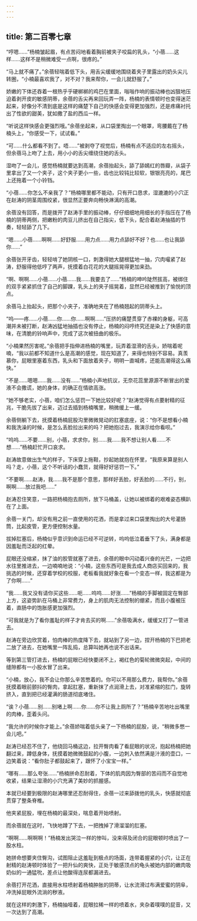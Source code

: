 ```yaml
---
---
---
```

title: 第二百零七章
---




“哼嗯……”杨楠皱起眉，有点苦闷地看着胸前被夹子咬扁的乳头，“小蓓……这样……这样不是稍微难受一点啊，很疼的。”

“马上就不痛了。”余蓓轻喘着低下头，用舌尖缓缓地围绕着夹子里露出的奶头尖儿转圈，“小楠最喜欢我了，对不对？我来帮你，一会儿就舒服了。”

娇嫩的下体还吞着一根热乎乎硬梆梆的鸡巴在里面，嗡嗡作响的振动棒也凶狠地压迫着剥开皮的敏感阴蒂，余蓓的舌尖再来回玩弄一阵，杨楠的表情顿时也变得迷茫起来，好像分不清到底是这样的痛楚下自己的快感会变得更加强烈，还是疼痛衬托出了性欲的甜美，犹如撒了盐的西瓜一样。

“听说这样快感会更强烈哦。”余蓓坐起来，从口袋里掏出一个眼罩，弯腰戴在了杨楠头上，“你感受一下，试试看。”

“可……什么都看不到了。唔……”被剥夺了视觉后，杨楠有点不适应的左右摇头，但余蓓马上吻了上去，用小小的舌尖缠绕住她的舌头。

湿吻了一会儿，感觉杨楠就要达到高潮，余蓓抬起头，舔了舔嫣红的唇瓣，从袋子里拿出了又一个夹子，这个夹子更小一些，齿也比较钝比较软，银银亮亮的，尾巴上还拖着一个小铃铛。

“小蓓……你怎么不亲我了？”杨楠哪里都不能动，只有开口恳求，湿漉漉的小穴正在赵涛的阴茎周围绞紧，很显然正要奔向畅快淋漓的高潮。

余蓓没有回答，而是拨开了赵涛手里的振动棒，仔仔细细地用细长的手指压在了杨楠的阴蒂两侧，把嫩粉的肉豆儿挤出在自己指尖，低下头，配合着赵涛抽插的节奏，轻轻舔了几下。

“嗯……小蓓……啊啊……好舒服……用力点……用力点舔好不好？也……也让我舔你……”

余蓓张开牙齿，轻轻啃了她阴核一口，刺激得她大腿根猛地一抽，穴肉嘬紧了赵涛，舒服得他低哼了两声，抚摸着白花花的大腿摇晃得更加来劲。

“啊、啊啊……小蓓……小蓓……我……我要去了……”杨楠的呻吟陡然拔高，被绑住的双手紧紧抓住了自己的脚踝，乳头上的夹子摇晃着，显然已经被推到了愉悦的顶点。

余蓓马上抬起头，把那个小夹子，准确地夹在了杨楠翘起的阴蒂头上。

“呜——疼……小蓓……你……你……啊啊……”压挤的痛楚贯穿了赤裸的身躯，可高潮并未被打断，赵涛凶猛地抽插也没有停止，杨楠的闷哼终究还是染上了快感的意味，在清脆的铃响声中，完成了这次被扭曲的极乐。

“小楠果然厉害呢。”余蓓把手指伸进杨楠的嘴里，玩弄着湿滑的舌头，娇喘着呢喃，“我以前都不知道什么是高潮的感觉，现在知道了，来得也特别不容易。真羡慕你，屁眼里塞着东西，乳头和下面放着夹子，明明一直喊疼，还能高潮得这么痛快。”

“不是……嗯嗯……我……没有……”杨楠小声地抗议，无奈花蕊里源源不断冒出的爱液不会撒谎，她的身体，的确正在情欲高涨。

“她不够老实，小蓓，咱们怎么惩罚一下她比较好呢？”赵涛觉得有点要射精的征兆，干脆先拔了出来，迈过去插到杨楠嘴里，稍微缓上一缓。

余蓓侧躺下去，抚摸着杨楠屁股沟里微微晃动的肛塞底座，说：“你不是想看小楠和我洗澡的时候，是怎么丢脸拉出来的吗？把她抱过去，我演示给你看呗。”

“呜呜……不要……别，小蓓，求求你，别……我……我不想让别人看……不想……”杨楠赶忙开口哀求。

赵涛故意做出生气的样子，下床穿上拖鞋，抄起她就抱在怀里，“我原来算是别人吗？走，小蓓，这个不听话的小蠢货，就得好好惩罚一下。”

“不要啊……赵涛，我……我不是那个意思，那样好丢脸，好丢脸的……不行，别，啊啊……放过我吧……”

赵涛忍住笑意，一路把杨楠抱去厕所，放下马桶盖，让她以被绑着的艰难姿态横趴在了上面。

余蓓一关门，却没有用之前一直使用的花洒，而是拿过来口袋里掏出的大号灌肠筒，比起皮管，更方便控制水量。

拔掉肛塞后，杨楠似乎意识到命运已经不可逆转，呜呜低泣着垂下了头，满身都是因羞耻而泛起的红晕。

屁眼还没缩紧，抹了油的胶管就塞了进去，余蓓的眼中闪动着兴奋的光芒，一边把水往里推进去，一边喃喃地说：“小楠，这些东西可是我去成人商店买回来的，我挑选的时候，还穿着学校的校服，老板看我就好象在看一个变态一样，我这都是为了你啊……”

“我……我又没有请你买这些……呃……呜呜……好涨……”杨楠的手脚被固定在臀部上方，这姿势趴在马桶上非常费力，身上的肌肉无法控制的绷紧，而且小腹被压着，直肠中的饱胀感更加强烈。

“可我就是为了看你羞耻的样子才肯去买的啊……”余蓓吸满水，缓缓又打了一管进去。

赵涛在旁边欣赏着，怕肉棒的热度降下去，就站到了另一边，捏开杨楠的下巴把老二放了进去，在她嘴里一阵乱捣，总算叫她再也说不出话来。

等到第三管打进去，杨楠的屁眼已经快要闭不上，褐红色的菊轮微微突起，中间的缝隙都有一小股水冒了出来。

“小楠，放心，我不会让你那么辛苦憋着的。你可以不用那么费力，我帮你。”余蓓抚摸着眼前颤抖的臀肉，拿起肛塞，重新抹了点润滑上去，对准紧缩的肛门，旋转挤入，直到把已经灌满的肠道彻底堵住。

“诶？小蓓……别……别堵上啊……你……你不让我上厕所了？”杨楠辛苦地吐出嘴里的肉棒，歪着头问。

“我允许的时候你才能上。”余蓓娇喘着低头亲了一下杨楠的屁股，说，“稍微多憋一会儿吧。”

赵涛已经忍不住了，他绕回马桶这边，拉开臀肉看了看屁眼的状况，抱起杨楠把她翻过来，蹲低身体，抚摸着她微微鼓起的小腹，一边刺入依然满是汁液的壶口，一边笑着说：“看你肚子都鼓起来了，跟怀了小宝宝一样。”

“哪有……那么夸张……”杨楠拼命忍耐着，下体的肌肉因为臀部的苦闷而不自觉地收紧，结果让湿滑的小穴充满了美妙的抓握感。

本就已经要到极限的赵涛哪里还忍耐得住，余蓓一过来舔拨他的乳头，快感就彻底贯穿了整条脊椎。

他夹紧屁股，埋在杨楠的最深处，喘息着开始喷射。

而余蓓就在这时，飞快地蹲了下去，一把拽掉了滑溜溜的肛塞。

“啊啊……啊啊啊！”杨楠发出哭泣一样的惨叫，没来得及闭合的屁眼顿时喷出了一股水柱。

她拼命想要夹住臀沟，试图阻止这羞耻到极点的场面，连带着握紧的小穴，让正在射精的赵涛顿时体验了一把升仙的爽快，正处于敏感顶点的龟头被她内部的嫩肉吸奶似的一通猛吮，差点让他酸得连尿都漏进去。

余蓓打开花洒，直接用水柱喷射着杨楠肿胀的阴蒂，让水流滑过布满爱蜜的阴阜，冲洗掉屁眼外流淌的秽液。

就在这样的刺激下，杨楠抽噎着，屁眼拉稀一样的喷着水，夹杂着噗噗的屁音，又一次达到了高潮。